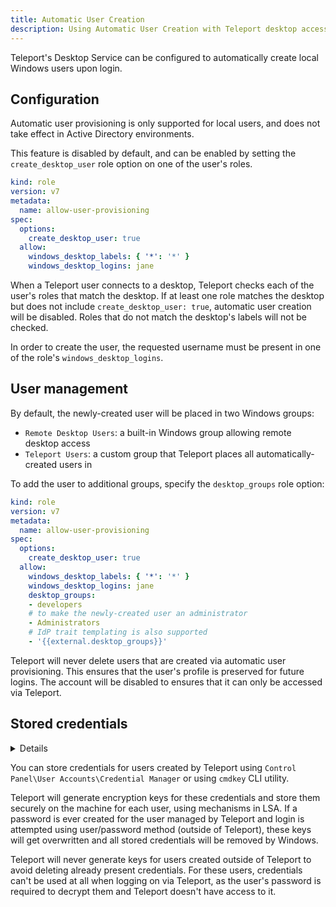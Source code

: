 ```yaml
---
title: Automatic User Creation
description: Using Automatic User Creation with Teleport desktop access.
---
```


Teleport's Desktop Service can be configured to automatically create local
Windows users upon login.

## Configuration

<Admonition type="warning" title="Local users only">
    Automatic user provisioning is only supported for local users, and does
    not take effect in Active Directory environments.
</Admonition>

This feature is disabled by default, and can be enabled by setting the
`create_desktop_user` role option on one of the user's roles.

```yaml
kind: role
version: v7
metadata:
  name: allow-user-provisioning
spec:
  options:
    create_desktop_user: true
  allow:
    windows_desktop_labels: { '*': '*' }
    windows_desktop_logins: jane
```

When a Teleport user connects to a desktop, Teleport checks each of the user's
roles that match the desktop. If at least one role matches the desktop but does
not include `create_desktop_user: true`, automatic user creation will be
disabled. Roles that do not match the desktop's labels will not be checked.

In order to create the user, the requested username must be present in one of
the role's `windows_desktop_logins`.

## User management

By default, the newly-created user will be placed in two Windows groups:

- `Remote Desktop Users`: a built-in Windows group allowing remote desktop access
- `Teleport Users`: a custom group that Teleport places all
automatically-created users in

To add the user to additional groups, specify the `desktop_groups` role option:

```yaml
kind: role
version: v7
metadata:
  name: allow-user-provisioning
spec:
  options:
    create_desktop_user: true
  allow:
    windows_desktop_labels: { '*': '*' }
    windows_desktop_logins: jane
    desktop_groups:
    - developers
    # to make the newly-created user an administrator
    - Administrators
    # IdP trait templating is also supported
    - '{{external.desktop_groups}}'
```

Teleport will never delete users that are created via automatic user
provisioning. This ensures that the user's profile is preserved for future
logins. The account will be disabled to ensures that it can only be accessed via Teleport.

## Stored credentials

<Details title="Version Warning: Before 15.3">
    Teleport versions prior to 15.3 don't support storing credentials.
</Details>

You can store credentials for users created by Teleport using `Control Panel\User Accounts\Credential Manager` or
using `cmdkey` CLI utility.

Teleport will generate encryption keys for these credentials and store them securely on the machine for each user,
using mechanisms in LSA. If a password is ever created for the user managed by Teleport and login is attempted using
user/password method (outside of Teleport), these keys will get overwritten and all stored credentials will be removed
by Windows.

Teleport will never generate keys for users created outside of Teleport to avoid deleting already present credentials.
For these users, credentials can't be used at all when logging on via Teleport, as the user's password is required to
decrypt them and Teleport doesn't have access to it.